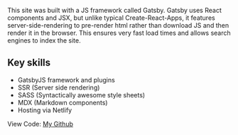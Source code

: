 This site was built with a JS framework called Gatsby. Gatsby uses React components and JSX, but unlike typical Create-React-Apps, it features server-side-rendering to pre-render html rather than download JS and then render it in the browser. This ensures very fast load times and allows search engines to index the site.

## Key skills

- GatsbyJS framework and plugins
- SSR (Server side rendering)
- SASS (Syntactically awesome style sheets)
- MDX (Markdown components)
- Hosting via Netlify

View Code: [My Github](https://github.com/ddavisj/portfolio)
